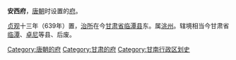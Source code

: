 '''安西府'''，[[唐朝|唐朝]]时设置的[[府_(行政区划)|府]]。

[[貞觀_(唐朝)|贞观]]十三年（639年）置，[[治所|治所]]在今[[甘肃省|甘肃省]][[临潭县|临潭县]]东。属[[洮州|洮州]]。辖境相当今甘肃省[[临潭县|临潭]]、[[卓尼县|卓尼]]等县、后废。

{{唐朝行政区划小作品}}
{{DEFAULTSORT:A}}
[[Category:唐朝的府|Category:唐朝的府]]
[[Category:甘肃的府|Category:甘肃的府]]
[[Category:甘南行政区划史|Category:甘南行政区划史]]